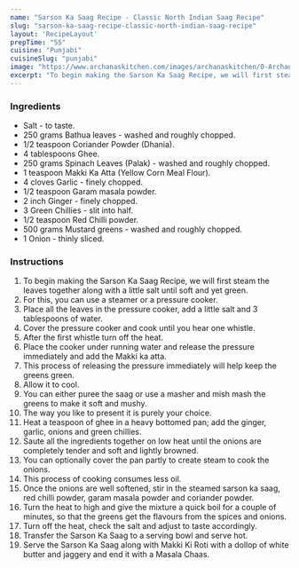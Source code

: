 ---
name: "Sarson Ka Saag Recipe - Classic North Indian Saag Recipe"
slug: "sarson-ka-saag-recipe-classic-north-indian-saag-recipe"
layout: 'RecipeLayout'
prepTime: "55"
cuisine: "Punjabi"
cuisineSlug: "punjabi"
image: "https://www.archanaskitchen.com/images/archanaskitchen/0-Archanas-Kitchen-Recipes/2020/Sarson_Ka_Saag_Recipe_North_Indian_Saag_1_1600.jpg"
excerpt: "To begin making the Sarson Ka Saag Recipe, we will first steam the leaves together along with a little salt until soft and yet green"
---

### Ingredients

- Salt - to taste.
- 250 grams Bathua leaves - washed and roughly chopped.
- 1/2 teaspoon Coriander Powder (Dhania).
- 4 tablespoons Ghee.
- 250 grams Spinach Leaves (Palak) - washed and roughly chopped.
- 1 teaspoon Makki Ka Atta (Yellow Corn Meal Flour).
- 4 cloves Garlic - finely chopped.
- 1/2 teaspoon Garam masala powder.
- 2 inch Ginger - finely chopped.
- 3 Green Chillies - slit into half.
- 1/2 teaspoon Red Chilli powder.
- 500 grams Mustard greens - washed and roughly chopped.
- 1 Onion - thinly sliced.

### Instructions

1. To begin making the Sarson Ka Saag Recipe, we will first steam the leaves together along with a little salt until soft and yet green.
1. For this, you can use a steamer or a pressure cooker.
1. Place all the leaves in the pressure cooker, add a little salt and 3 tablespoons of water.
1. Cover the pressure cooker and cook until you hear one whistle.
1. After the first whistle turn off the heat.
1. Place the cooker under running water and release the pressure immediately and add the Makki ka atta.
1. This process of releasing the pressure immediately will help keep the greens green.
1. Allow it to cool.
1. You can either puree the saag or use a masher and mish mash the greens to make it soft and mushy.
1. The way you like to present it is purely your choice.
1. Heat a teaspoon of ghee in a heavy bottomed pan; add the ginger, garlic, onions and green chillies.
1. Saute all the ingredients together on low heat until the onions are completely tender and soft and lightly browned.
1. You can optionally cover the pan partly to create steam to cook the onions.
1. This process of cooking consumes less oil.
1. Once the onions are well softened, stir in the steamed sarson ka saag, red chilli powder, garam masala powder and coriander powder.
1. Turn the heat to high and give the mixture a quick boil for a couple of minutes, so that the greens get the flavours from the spices and onions.
1. Turn off the heat, check the salt and adjust to taste accordingly.
1. Transfer the Sarson Ka Saag to a serving bowl and serve hot.
1. Serve the Sarson Ka Saag along with Makki Ki Roti with a dollop of white butter and jaggery and end it with a Masala Chaas.
